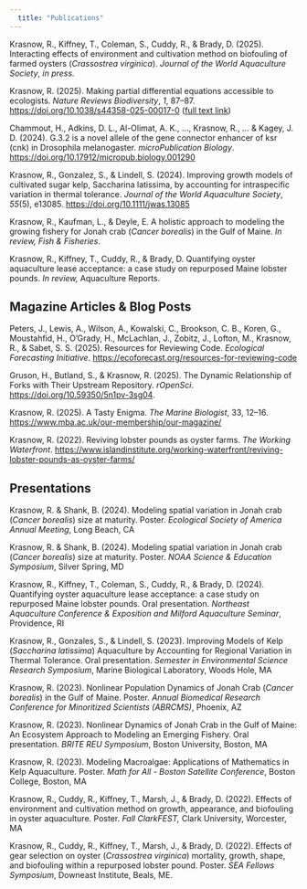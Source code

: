```yaml
---
  title: "Publications"
---
```


Krasnow, R., Kiffney, T., Coleman, S., Cuddy, R., & Brady, D. (2025). Interacting effects of environment and cultivation method on biofouling of farmed oysters (*Crassostrea virginica*). *Journal of the World Aquaculture Society*, *in press.*

Krasnow, R. (2025). Making partial differential equations accessible to ecologists. *Nature Reviews Biodiversity*, *1*, 87–87. <https://doi.org/10.1038/s44358-025-00017-0> ([full text link](https://rdcu.be/eacVm))

Chammout, H., Adkins, D. L., Al-Olimat, A. K., …, Krasnow, R., … & Kagey, J. D. (2024). G.3.2 is a novel allele of the gene connector enhancer of ksr (cnk) in Drosophila melanogaster. *microPublication Biology*. <https://doi.org/10.17912/micropub.biology.001290>

Krasnow, R., Gonzalez, S., & Lindell, S. (2024). Improving growth models of cultivated sugar kelp, Saccharina latissima, by accounting for intraspecific variation in thermal tolerance. *Journal of the World Aquaculture Society*, *55*(5), e13085. <https://doi.org/10.1111/jwas.13085>

Krasnow, R., Kaufman, L., & Deyle, E. A holistic approach to modeling the growing fishery for Jonah crab (*Cancer borealis*) in the Gulf of Maine. *In review,* *Fish & Fisheries*.

Krasnow, R., Kiffney, T., Cuddy, R., & Brady, D. Quantifying oyster aquaculture lease acceptance: a case study on repurposed Maine lobster pounds. *In review,* Aquaculture Reports.

## Magazine Articles & Blog Posts

Peters, J., Lewis, A., Wilson, A., Kowalski, C., Brookson, C. B., Koren, G., Moustahfid, H., O’Grady, H., McLachlan, J., Zobitz, J., Lofton, M., Krasnow, R., & Sabet, S. S. (2025). Resources for Reviewing Code. *Ecological Forecasting Initiative*. [https://ecoforecast.org/resources-for-reviewing-code](https://ecoforecast.org/resources-for-reviewing-code/)

Gruson, H., Butland, S., & Krasnow, R. (2025). The Dynamic Relationship of Forks with Their Upstream Repository. *rOpenSci*. <https://doi.org/10.59350/5n1pv-3sg04>.

Krasnow, R. (2025). A Tasty Enigma. *The Marine Biologist*, 33, 12–16. <https://www.mba.ac.uk/our-membership/our-magazine/>

Krasnow, R. (2022). Reviving lobster pounds as oyster farms. *The Working Waterfront*. <https://www.islandinstitute.org/working-waterfront/reviving-lobster-pounds-as-oyster-farms/>

## Presentations

Krasnow, R. & Shank, B. (2024). Modeling spatial variation in Jonah crab (*Cancer borealis*) size at maturity. Poster. *Ecological Society of America Annual Meeting*, Long Beach, CA

Krasnow, R. & Shank, B. (2024). Modeling spatial variation in Jonah crab (*Cancer borealis*) size at maturity. Poster. *NOAA Science & Education Symposium*, Silver Spring, MD

Krasnow, R., Kiffney, T., Coleman, S., Cuddy, R., & Brady, D. (2024). Quantifying oyster aquaculture lease acceptance: a case study on repurposed Maine lobster pounds. Oral presentation. *Northeast Aquaculture Conference & Exposition and Milford Aquaculture Seminar*, Providence, RI

Krasnow, R., Gonzales, S., & Lindell, S. (2023). Improving Models of Kelp (*Saccharina latissima*) Aquaculture by Accounting for Regional Variation in Thermal Tolerance. Oral presentation. *Semester in Environmental Science Research Symposium*, Marine Biological Laboratory, Woods Hole, MA

Krasnow, R. (2023). Nonlinear Population Dynamics of Jonah Crab (*Cancer borealis*) in the Gulf of Maine. Poster. *Annual Biomedical Research Conference for Minoritized Scientists (ABRCMS)*, Phoenix, AZ

Krasnow, R. (2023). Nonlinear Dynamics of Jonah Crab in the Gulf of Maine: An Ecosystem Approach to Modeling an Emerging Fishery. Oral presentation. *BRITE REU Symposium*, Boston University, Boston, MA

Krasnow, R. (2023). ​​Modeling Macroalgae: Applications of Mathematics in Kelp Aquaculture. Poster. *Math for All - Boston Satellite Conference*, Boston College, Boston, MA

Krasnow, R., Cuddy, R., Kiffney, T., Marsh, J., & Brady, D. (2022). ​​Effects of environment and cultivation method on growth, appearance, and biofouling in oyster aquaculture. Poster. *Fall ClarkFEST,* Clark University, Worcester, MA

Krasnow, R., Cuddy, R., Kiffney, T., Marsh, J., & Brady, D. (2022). Effects of gear selection on oyster (*Crassostrea virginica*) mortality, growth, shape, and biofouling within a repurposed lobster pound. Poster. *SEA Fellows Symposium*, Downeast Institute, Beals, ME.
